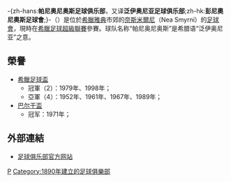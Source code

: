 {{noteTA|G1=足球
|T=zh-hans:泛伊奥尼亚足球俱乐部; zh-hant:彭里安奧斯足球會;zh-hk:彭尼奧尼奧斯足球會;
|1=zh-hans:泛伊奥尼亚足球俱乐部; zh-hant:彭里安奧斯足球會;zh-hk:彭尼奧尼奧斯足球會;
|2=zh-hans:泛伊奥尼亚; zh-hant:彭里安奧斯;zh-hk:彭尼奧尼奧斯;
}}
{{Football club infobox
| clubname   = 彭尼奧尼奧斯<br />''Panionios GSS''
| image      = [[File:Panionios_Athens.svg|160px]]
| fullname   = PAE Panionios Gymnastikos<br>Syllogos Smyrnis
| nickname   = ''Kyanerythri''<br />''Istorikos''<br />''PANTHIRAS''
| founded    = 1890年
| ground     = [[奈斯米爾尼球場|奈斯米爾尼球場]]<br />（Nea Smyrni Stadium）
| city       = [[希臘|希臘]]，[[雅典|雅典]]，[[Nea_Smyrni|奈斯米爾尼]]
| capacity   = 11,700人（全坐席）
| owner      = Nikos Zamanis <small>(33.5%)</small><br> Christos Daras <small>(33.5%)</small>
| chairman   = Christos Daras
| manager    = Michalis Grigoriou
| league     = [[希臘足球超級聯賽2|希臘足球超級聯賽2]]
| season     = 2019–20
| position   = 希臘超，第 14 位（降班）
| website    = http://www.panioniosfc.gr
|pattern_la1   = _panioniosfc1617h
|pattern_b1    = _panionios1617h
|pattern_ra1   = _panioniosfc1617h
|pattern_sh1   = 
|pattern_so1   = 
|leftarm1      = FFFFFF
|body1         = FFFFFF
|rightarm1     = FFFFFF
|shorts1       = 2447D5
|socks1        = F20D2F

|pattern_la2   = 
|pattern_b2    = _panionios1617t
|pattern_ra2   = 
|pattern_sh2   = 
|pattern_so2   = 
|leftarm2      = 000000
|body2         = 000000
|rightarm2     = 000000
|shorts2       = 000000
|socks2        = 000000
|pattern_la3   = 
|pattern_b3    = _panionios1617a
|pattern_ra3   = 
|pattern_sh3   =
|pattern_so3   =
|leftarm3      = FF0000
|body3         = F20D2F
|rightarm3     = FF0000
|shorts3       = 0000FF
|socks3        = FF0000
}}
-{zh-hans:'''帕尼奥尼奥斯足球俱乐部'''，又译'''泛伊奥尼亚足球俱乐部''';zh-hk:'''彭尼奧尼奧斯足球會''';}-（{{lang-el|'''Πανιώνιος Γυμναστικός Σύλλογος Σμύρνης'''}}）是位於[[希臘|希臘]][[雅典|雅典]]市郊的[[奈斯米爾尼|奈斯米爾尼]]（Nea Smyrni）的[[足球會|足球會]]，現時在[[希臘足球超級聯賽|希臘足球超級聯賽]]參賽。球队名称“帕尼奥尼奥斯”是希腊语“泛伊奥尼亚”之意。

== 榮譽 ==
* [[希臘足球盃|希臘足球盃]]
** 冠軍（2）：1979年、1998年；
** 亞軍（4）：1952年、1961年、1967年、1989年；
* [[巴尔干盃|巴尔干盃]]
**冠军：1971年；

== 外部連結 ==
*[https://www.panioniosfc.gr/ 足球俱乐部官方网站] {{Wayback|url=https://www.panioniosfc.gr/ |date=20180620074220 }} 

{{希臘超級足球聯賽}}

[[Category:希臘足球俱樂部|P]]
[[Category:1890年建立的足球俱樂部|Category:1890年建立的足球俱樂部]]